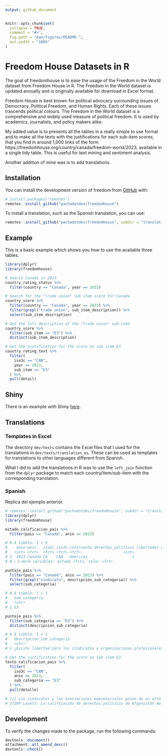 ```yaml
---
output: github_document
---
```


<!-- README.md is generated from README.Rmd. Please edit that file -->

```r
knitr::opts_chunk$set(
  collapse = TRUE,
  comment = "#>",
  fig.path = "man/figures/README-",
  out.width = "100%"
)
```

# Freedom House Datasets in R

<!-- badges: start -->
<!-- badges: end -->

The goal of freedomhouse is to ease the usage of the Freedom in the World
dataset from Freedom House in R. The Freedom in the World dataset is updated
annually and is originally available for download in Excel format.

Freedom House is best known for political advocacy surrounding issues of 
Democracy, Political Freedom, and Human Rights. Each of these issues trascends
political colours. The Freedom in the World dataset is a comprehensive and
widely used measure of political freedom. It is used by academics, journalists,
and policy makers alike.

My added value is to presents all the tables in a really simple to use format
and to make all the texts with the justifications for each sub-item scores,
that you find in around 1,000 links of the form 
https://freedomhouse.org/country/canada/freedom-world/2023, available in a
single tidy table. This is useful for text mining and sentiment analysis.

Another addition of mine was is to add translations.

## Installation

You can install the development version of freedom from [GitHub](https://github.com/) with:

``` r
# install.packages("remotes")
remotes::install_github("pachadotdev/freedomhouse")
```

To install a translation, such as the Spanish translation, you can use:

```r
remotes::install_github("pachadotdev/freedomhouse", subdir = "translations/es")
```

## Example

This is a basic example which shows you how to use the available three tables.

```r
library(dplyr)
library(freedomhouse)

# Search Canada in 2023
country_rating_status %>%
  filter(country == "Canada", year == 2023)

# Search for the "trade union" sub item score for Canada
country_score %>%
  filter(country == "Canada", year == 2023) %>%
  filter(grepl("trade union", sub_item_description)) %>%
  select(sub_item_description)

# Get the full description of the "trade union" sub-item
country_score %>%
  filter(sub_item == "E3") %>%
  distinct(sub_item_description)

# Get the justification for the score on sub item E3
country_rating_text %>%
  filter(
    iso3c == "CAN",
    year == 2023,
    sub_item == "E3"
  ) %>%
  pull(detail)
```

## Shiny

There is an example with Shiny [here](https://github.com/pachadotdev/freedomhouse/tree/main/shiny-demo).

## Translations

### Templates in Excel

The directory `dev/texts` contains the Excel files that I used for the
translations in `dev/texts/translation_es`. These can be used as templates for
translations to other languages different from Spanish.

What I did to add the translations in R was to use the `left_join` function
from the `dplyr` package to match each country/item/sub-item with the
corresponding translation.

### Spanish

Replica del ejemplo anterior.

```r
# remotes::install_github("pachadotdev/freedomhouse", subdir = "translations/es")
library(dplyr)
library(freedomhouse)

estado_calificacion_pais %>%
  filter(pais == "Canadá", anio == 2023)

# # A tibble: 1 × 9
#    anio pais   iso2c iso3c continente derechos_politicos libertades_civiles
#   <int> <fct>  <fct> <fct> <fct>                   <int>              <int>
# 1  2023 Canadá CA    CAN   Américas                    1                  1
# # ℹ 2 more variables: estado <fct>, color <fct>

puntaje_pais %>%
  filter(pais == "Canadá", anio == 2023) %>%
  filter(grepl("sindicato", descripcion_sub_categoria)) %>%
  select(sub_categoria)

# # A tibble: 1 × 1
#   sub_categoria
#   <chr>        
# 1 E3

puntaje_pais %>%
  filter(sub_categoria == "E3") %>%
  distinct(descripcion_sub_categoria)

# # A tibble: 1 × 1
#   descripcion_sub_categoria                                                     
#   <chr>                                                                         
# 1 ¿Existe libertad para los sindicatos y organizaciones profesionales o laboral…

# Get the justification for the score on sub item E3
texto_calificacion_pais %>%
  filter(
    iso3c == "CAN",
    anio == 2023,
    sub_categoria == "E3"
  ) %>%
  pull(detalle)

# [1] Los sindicatos y las asociaciones empresariales gozan de un alto nivel de afiliación y están bien organizados.
# 27269 Levels: La calificación de derechos políticos de Afganistán mejoró de 6 a 5 debido a una mayor actividad política de la oposición antes de las elecciones programadas, así como a modestos avances en la transparencia del gobierno. ...
```

## Development

To verify the changes made to the package, run the following commands:

```r
devtools::document()
attachment::att_amend_desc()
devtools::check()
```
